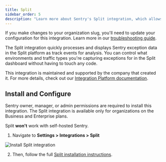```yaml
---
title: Split
sidebar_order: 5
description: "Learn more about Sentry's Split integration, which allows you to use Sentry data in your Split analyses."
---
```


<Alert level="warning">

If you make changes to your organization slug, you'll need to update your configuration for this integration. Learn more in our [troubleshooting guide](/organization/integrations/troubleshooting).

</Alert>

The Split integration quickly processes and displays Sentry exception data in the Split platform as track events for analysis. You can control what environments and traffic types you're capturing exceptions for in the Split dashboard without having to touch any code.

This integration is maintained and supported by the company that created it. For more details, check out our [Integration Platform documentation](/organization/integrations/integration-platform/).

## Install and Configure

<Alert>

Sentry owner, manager, or admin permissions are required to install this integration. The Split integration is available only for organizations on the Business and Enterprise plans.

Split **won't** work with self-hosted Sentry.

</Alert>

1. Navigate to **Settings > Integrations > Split**

![Install Split integration](./img/split.png)

2. Then, follow the full [Split installation instructions](https://help.split.io/hc/en-us/articles/360029879431).

